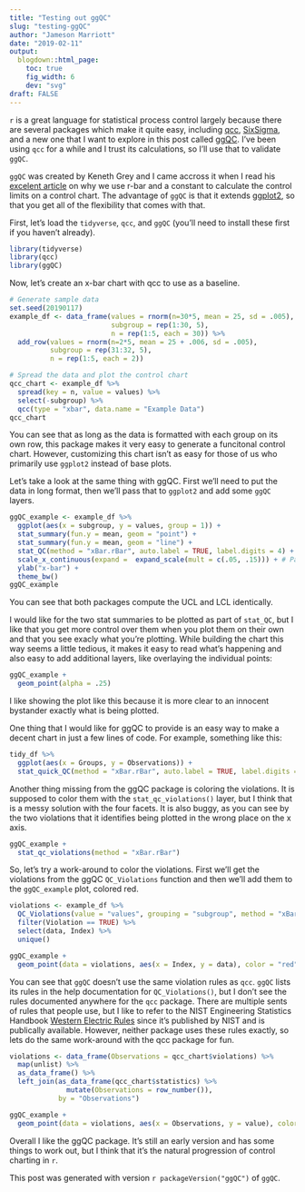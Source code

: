 ```yaml
---
title: "Testing out ggQC"
slug: "testing-ggQC"
author: "Jameson Marriott"
date: "2019-02-11"
output:
  blogdown::html_page:
    toc: true
    fig_width: 6
    dev: "svg"
draft: FALSE
---
```


`r` is a great language for statistical process control largely because there are several packages which make it quite easy, including [qcc](https://cran.r-project.org/package=qcc), [SixSigma](https://cran.r-project.org/package=SixSigma), and a new one that I want to explore in this post called [ggQC](http://rcontrolcharts.com/). I've been using `qcc` for a while and I trust its calculations, so I'll use that to validate `ggQC`. 

`ggQC` was created by Keneth Grey and I came accross it when I read his [excelent article](https://r-bar.net/xmr-limits-moving-range/) on why we use r-bar and a constant to calculate the control limits on a control chart. The advantage of `ggQC` is that it extends [ggplot2](https://ggplot2.tidyverse.org/), so that you get all of the flexibility that comes with that. 

First, let's load the `tidyverse`, `qcc`, and `ggQC` (you'll need to install these first if you haven't already). 

```r
library(tidyverse)
library(qcc)
library(ggQC)
```

Now, let's create an x-bar chart with qcc to use as a baseline. 

```r
# Generate sample data
set.seed(20190117)
example_df <- data_frame(values = rnorm(n=30*5, mean = 25, sd = .005),
                         subgroup = rep(1:30, 5),
                         n = rep(1:5, each = 30)) %>%
  add_row(values = rnorm(n=2*5, mean = 25 + .006, sd = .005),
          subgroup = rep(31:32, 5),
          n = rep(1:5, each = 2))

# Spread the data and plot the control chart
qcc_chart <- example_df %>%
  spread(key = n, value = values) %>%
  select(-subgroup) %>%
  qcc(type = "xbar", data.name = "Example Data")
qcc_chart
```

You can see that as long as the data is formatted with each group on its own row, this package makes it very easy to generate a funcitonal control chart. However, customizing this chart isn't as easy for those of us who primarily use `ggplot2` instead of base plots. 

Let's take a look at the same thing with ggQC. First we'll need to put the data in long format, then we'll pass that to `ggplot2` and add some `ggQC` layers. 

```r
ggQC_example <- example_df %>%
  ggplot(aes(x = subgroup, y = values, group = 1)) +
  stat_summary(fun.y = mean, geom = "point") +
  stat_summary(fun.y = mean, geom = "line") +
  stat_QC(method = "xBar.rBar", auto.label = TRUE, label.digits = 4) +
  scale_x_continuous(expand =  expand_scale(mult = c(.05, .15))) + # Pad the x-axis for the labels
  ylab("x-bar") +
  theme_bw()
ggQC_example
```

You can see that both packages compute the UCL and LCL identically. 

I would like for the two stat summaries to be plotted as part of `stat_QC`, but I like that you get more control over them when you plot them on their own and that you see exacly what you're plotting. While building the chart this way seems a little tedious, it makes it easy to read what's happening and also easy to add additional layers, like overlaying the individual points:

```r
ggQC_example +
  geom_point(alpha = .25)
```

I like showing the plot like this because it is more clear to an innocent bystander exactly what is being plotted. 

One thing that I would like for ggQC to provide is an easy way to make a decent chart in just a few lines of code. For example, something like this:

```r
tidy_df %>%
  ggplot(aes(x = Groups, y = Observations)) +
  stat_quick_QC(method = "xBar.rBar", auto.label = TRUE, label.digits = 4)
```

Another thing missing from the ggQC package is coloring the violations. It is supposed to color them with the `stat_qc_violations()` layer, but I think that is a messy solution with the four facets. It is also buggy, as you can see by the two violations that it identifies being plotted in the wrong place on the x axis. 

```r
ggQC_example +
  stat_qc_violations(method = "xBar.rBar")
```

So, let's try a work-around to color the violations. First we'll get the violations from the ggQC `QC_Violations` function and then we'll add them to the `ggQC_example` plot, colored red. 

```r
violations <- example_df %>%
  QC_Violations(value = "values", grouping = "subgroup", method = "xBar.rBar") %>%
  filter(Violation == TRUE) %>%
  select(data, Index) %>%
  unique()

ggQC_example +
  geom_point(data = violations, aes(x = Index, y = data), color = "red")
```


You can see that `ggQC` doesn't use the same violation rules as `qcc`. `ggQC` lists its rules in the help documentation for `QC_Violations()`, but I don't see the rules documented anywhere for the `qcc` package. There are multiple sents of rules that people use, but I like to refer to the NIST Engineering Statistics Handbook [Western Electric Rules](https://www.itl.nist.gov/div898/handbook/pmc/section3/pmc32.htm#WECO%20rules) since it's published by NIST and is publically available. However, neither package uses these rules exactly, so lets do the same work-around with the qcc package for fun. 

```r
violations <- data_frame(Observations = qcc_chart$violations) %>%
  map(unlist) %>%
  as_data_frame() %>%
  left_join(as_data_frame(qcc_chart$statistics) %>% 
              mutate(Observations = row_number()), 
            by = "Observations")

ggQC_example +
  geom_point(data = violations, aes(x = Observations, y = value), color = "red")
```

Overall I like the ggQC package. It's still an early version and has some things to work out, but I think that it's the natural progression of control charting in `r`.

This post was generated with version `r packageVersion("ggQC")` of `ggQC`.
